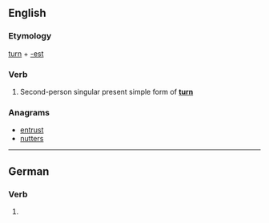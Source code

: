 ==English==

===Etymology===
[[turn]] + [[-est]]

===Verb===
{{en-verb form}}

# {{context|archaic}} Second-person singular present simple form of '''[[turn]]'''

===Anagrams===
* [[entrust#English|entrust]]
* [[nutters#English|nutters]]

----

==German==

===Verb===
{{head|de}}

# {{de-verb form of|turnen|2|s|k1}}